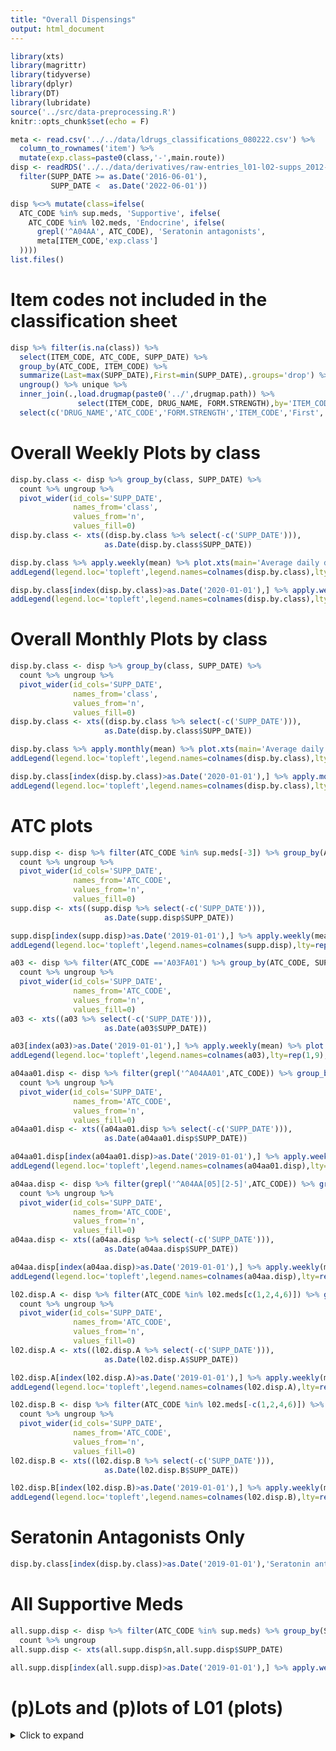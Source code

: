 ```yaml
---
title: "Overall Dispensings"
output: html_document
---
```


```r
library(xts)
library(magrittr)
library(tidyverse)
library(dplyr)
library(DT)
library(lubridate)
source('../src/data-preprocessing.R')
knitr::opts_chunk$set(echo = F)

meta <- read.csv('../../data/ldrugs_classifications_080222.csv') %>% 
  column_to_rownames('item') %>%
  mutate(exp.class=paste0(class,'-',main.route))
disp <- readRDS('../../data/derivatives/raw-entries_l01-l02-supps_2012-2022.rds') %>%
  filter(SUPP_DATE >= as.Date('2016-06-01'),
         SUPP_DATE <  as.Date('2022-06-01'))

disp %<>% mutate(class=ifelse(
  ATC_CODE %in% sup.meds, 'Supportive', ifelse(
    ATC_CODE %in% l02.meds, 'Endocrine', ifelse(
      grepl('^A04AA', ATC_CODE), 'Seratonin antagonists',
      meta[ITEM_CODE,'exp.class']
  ))))
list.files()
```

# Item codes not included in the classification sheet

```r
disp %>% filter(is.na(class)) %>% 
  select(ITEM_CODE, ATC_CODE, SUPP_DATE) %>%
  group_by(ATC_CODE, ITEM_CODE) %>% 
  summarize(Last=max(SUPP_DATE),First=min(SUPP_DATE),.groups='drop') %>%
  ungroup() %>% unique %>% 
  inner_join(.,load.drugmap(paste0('../',drugmap.path)) %>% 
               select(ITEM_CODE, DRUG_NAME, FORM.STRENGTH),by='ITEM_CODE') %>%
  select(c('DRUG_NAME','ATC_CODE','FORM.STRENGTH','ITEM_CODE','First','Last')) %>% datatable #write.csv(.,'../results/l01-missing-classification.csv',row.names=F) 
```

# Overall Weekly Plots by class

```r
disp.by.class <- disp %>% group_by(class, SUPP_DATE) %>% 
  count %>% ungroup %>%
  pivot_wider(id_cols='SUPP_DATE', 
              names_from='class', 
              values_from='n',
              values_fill=0) 
disp.by.class <- xts((disp.by.class %>% select(-c('SUPP_DATE'))),
                     as.Date(disp.by.class$SUPP_DATE))

disp.by.class %>% apply.weekly(mean) %>% plot.xts(main='Average daily dispensings (by week)', ylim=c(0,400)) %>% invisible()
addLegend(legend.loc='topleft',legend.names=colnames(disp.by.class),lty=rep(1,9),lwd=rep(2,9),col=c(1:9),ncol=3, cex=0.8)
```

```r

disp.by.class[index(disp.by.class)>as.Date('2020-01-01'),] %>% apply.weekly(mean) %>% plot.xts(main='Average daily dispensings (by week)', ylim=c(0,400)) %>% invisible()
addLegend(legend.loc='topleft',legend.names=colnames(disp.by.class),lty=rep(1,9),lwd=rep(2,9),col=c(1:9),ncol=3, cex=0.8)
```


# Overall Monthly Plots by class
```r
disp.by.class <- disp %>% group_by(class, SUPP_DATE) %>% 
  count %>% ungroup %>%
  pivot_wider(id_cols='SUPP_DATE', 
              names_from='class', 
              values_from='n',
              values_fill=0) 
disp.by.class <- xts((disp.by.class %>% select(-c('SUPP_DATE'))),
                     as.Date(disp.by.class$SUPP_DATE))

disp.by.class %>% apply.monthly(mean) %>% plot.xts(main='Average daily dispensings (by month)', ylim=c(0,400)) %>% invisible()
addLegend(legend.loc='topleft',legend.names=colnames(disp.by.class),lty=rep(1,9),lwd=rep(2,9),col=c(1:9),ncol=3, cex=0.8)
```

```r

disp.by.class[index(disp.by.class)>as.Date('2020-01-01'),] %>% apply.monthly(mean) %>% plot.xts(main='Average daily dispensings (by month)', ylim=c(0,400)) %>% invisible()
addLegend(legend.loc='topleft',legend.names=colnames(disp.by.class),lty=rep(1,9),lwd=rep(2,9),col=c(1:9),ncol=3, cex=0.8)
```

# ATC plots
```r
supp.disp <- disp %>% filter(ATC_CODE %in% sup.meds[-3]) %>% group_by(ATC_CODE, SUPP_DATE) %>% 
  count %>% ungroup %>%
  pivot_wider(id_cols='SUPP_DATE', 
              names_from='ATC_CODE', 
              values_from='n',
              values_fill=0) 
supp.disp <- xts((supp.disp %>% select(-c('SUPP_DATE'))),
                     as.Date(supp.disp$SUPP_DATE))

supp.disp[index(supp.disp)>as.Date('2019-01-01'),] %>% apply.weekly(mean) %>% plot.xts(main='Supportive meds (by week)') %>% invisible()
addLegend(legend.loc='topleft',legend.names=colnames(supp.disp),lty=rep(1,9),lwd=rep(2,9),col=c(1:9),ncol=3, cex=0.8)
```

```r
a03 <- disp %>% filter(ATC_CODE =='A03FA01') %>% group_by(ATC_CODE, SUPP_DATE) %>% 
  count %>% ungroup %>%
  pivot_wider(id_cols='SUPP_DATE', 
              names_from='ATC_CODE', 
              values_from='n',
              values_fill=0) 
a03 <- xts((a03 %>% select(-c('SUPP_DATE'))),
                     as.Date(a03$SUPP_DATE))

a03[index(a03)>as.Date('2019-01-01'),] %>% apply.weekly(mean) %>% plot.xts(main='A03FA01 [supportive] (by week)') %>% invisible()
addLegend(legend.loc='topleft',legend.names=colnames(a03),lty=rep(1,9),lwd=rep(2,9),col=c(1:9),ncol=3, cex=0.8)
```
```r
a04aa01.disp <- disp %>% filter(grepl('^A04AA01',ATC_CODE)) %>% group_by(ATC_CODE, SUPP_DATE) %>% 
  count %>% ungroup %>%
  pivot_wider(id_cols='SUPP_DATE', 
              names_from='ATC_CODE', 
              values_from='n',
              values_fill=0) 
a04aa01.disp <- xts((a04aa01.disp %>% select(-c('SUPP_DATE'))),
                     as.Date(a04aa01.disp$SUPP_DATE))

a04aa01.disp[index(a04aa01.disp)>as.Date('2019-01-01'),] %>% apply.weekly(mean) %>% plot.xts(main='Supportive meds (by week)') %>% invisible()
addLegend(legend.loc='topleft',legend.names=colnames(a04aa01.disp),lty=rep(1,9),lwd=rep(2,9),col=c(1:9),ncol=3, cex=0.8)
```

```r
a04aa.disp <- disp %>% filter(grepl('^A04AA[05][2-5]',ATC_CODE)) %>% group_by(ATC_CODE, SUPP_DATE) %>% 
  count %>% ungroup %>%
  pivot_wider(id_cols='SUPP_DATE', 
              names_from='ATC_CODE', 
              values_from='n',
              values_fill=0) 
a04aa.disp <- xts((a04aa.disp %>% select(-c('SUPP_DATE'))),
                     as.Date(a04aa.disp$SUPP_DATE))

a04aa.disp[index(a04aa.disp)>as.Date('2019-01-01'),] %>% apply.weekly(mean) %>% plot.xts(main='Supportive meds (by week)') %>% invisible()
addLegend(legend.loc='topleft',legend.names=colnames(a04aa.disp),lty=rep(1,9),lwd=rep(2,9),col=c(1:9),ncol=3, cex=0.8)
```

```r
l02.disp.A <- disp %>% filter(ATC_CODE %in% l02.meds[c(1,2,4,6)]) %>% group_by(ATC_CODE, SUPP_DATE) %>% 
  count %>% ungroup %>%
  pivot_wider(id_cols='SUPP_DATE', 
              names_from='ATC_CODE', 
              values_from='n',
              values_fill=0) 
l02.disp.A <- xts((l02.disp.A %>% select(-c('SUPP_DATE'))),
                     as.Date(l02.disp.A$SUPP_DATE))

l02.disp.A[index(l02.disp.A)>as.Date('2019-01-01'),] %>% apply.weekly(mean) %>% plot.xts(main='L02 Meds (by week)') %>% invisible()
addLegend(legend.loc='topleft',legend.names=colnames(l02.disp.A),lty=rep(1,9),lwd=rep(2,9),col=c(1:9),ncol=3, cex=0.8)
```

```r
l02.disp.B <- disp %>% filter(ATC_CODE %in% l02.meds[-c(1,2,4,6)]) %>% group_by(ATC_CODE, SUPP_DATE) %>% 
  count %>% ungroup %>%
  pivot_wider(id_cols='SUPP_DATE', 
              names_from='ATC_CODE', 
              values_from='n',
              values_fill=0) 
l02.disp.B <- xts((l02.disp.B %>% select(-c('SUPP_DATE'))),
                     as.Date(l02.disp.B$SUPP_DATE))

l02.disp.B[index(l02.disp.B)>as.Date('2019-01-01'),] %>% apply.weekly(mean) %>% plot.xts(main='L02 Meds (by week)') %>% invisible()
addLegend(legend.loc='topleft',legend.names=colnames(l02.disp.B),lty=rep(1,9),lwd=rep(2,9),col=c(1:9),ncol=3, cex=0.8)
```
# Seratonin Antagonists Only
```r
disp.by.class[index(disp.by.class)>as.Date('2019-01-01'),'Seratonin antagonists'] %>% apply.weekly(mean) %>% plot.xts(main='Seratonin antagonists (by week)')
```

# All Supportive Meds
```r
all.supp.disp <- disp %>% filter(ATC_CODE %in% sup.meds) %>% group_by(SUPP_DATE) %>% 
  count %>% ungroup 
all.supp.disp <- xts(all.supp.disp$n,all.supp.disp$SUPP_DATE)

all.supp.disp[index(all.supp.disp)>as.Date('2019-01-01'),] %>% apply.weekly(mean) %>% plot.xts(main='All Supportive meds (by week)')
```


# (p)Lots and (p)lots of L01 (plots)

<details>
<summary>Click to expand</summary>
```r
for(atc in l01.meds){
  l01.disp <- disp %>% filter(ATC_CODE == atc) %>% group_by(SUPP_DATE) %>% 
    count %>% ungroup 
  l01.disp <- xts((l01.disp %>% select(-c('SUPP_DATE'))),
                       as.Date(l01.disp$SUPP_DATE))
  
  l01.disp[index(l01.disp)>as.Date('2019-01-01'),] %>% apply.monthly(mean) %>% plot.xts(main=paste0(atc, ' daily dispensings (by month)')) %>% print()
}
```
</details>